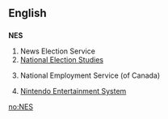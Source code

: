 {{also|nes|ness|Nes|Ness|-ness}}
==English==

==={{initialism}}===
'''NES'''

# News Election Service
# [[National Election Studies]]
# {{Canada}} National Employment Service (of Canada)
# {{video games}} [[w:Nintendo Entertainment System|Nintendo Entertainment System]]

[[no:NES]]